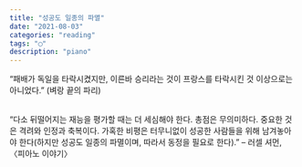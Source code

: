 ```yaml
---
title: "성공도 일종의 파멸"
date: "2021-08-03"
categories: "reading"
tags: "◯"
description: "piano"
---
```


“패배가 독일을 타락시켰지만, 이른바 승리라는 것이 프랑스를 타락시킨 것 이상으로는 아니었다.” (벼랑 끝의 파리)  

<br/>
“다소 뒤떨어지는 재능을 평가할 때는 더 세심해야 한다. 총점은 무의미하다. 중요한 것은 격려와 인정과 축복이다. 가혹한 비평은 터무니없이 성공한 사람들을 위해 남겨놓아야 한다(하지만 성공도 일종의 파멸이며, 따라서 동정을 필요로 한다).” – 러셀 셔먼, 〈피아노 이야기〉

